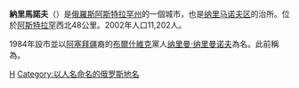 {{coord|46|41|N|47|51|E|display=title}}
'''納里馬諾夫'''（{{lang-ru|Нарима́нов}}）是[[俄羅斯|俄羅斯]][[阿斯特拉罕州|阿斯特拉罕州]]的一個城市，也是[[纳里马诺夫区|纳里马诺夫区]]的治所。位於[[阿斯特拉罕|阿斯特拉罕]]西北48公里。2002年人口11,202人。 

1984年設市並以[[阿塞拜疆|阿塞拜疆]]裔的[[布爾什維克|布爾什維克]]黨人[[纳里曼·纳里曼诺夫|纳里曼·纳里曼诺夫]]為名。此前稱為{{lang|ru|Нижнево́лжск}}。

{{阿斯特拉罕州城市}}

[[Category:阿斯特拉罕州城市|Н]]
[[Category:以人名命名的俄罗斯地名|Category:以人名命名的俄罗斯地名]]